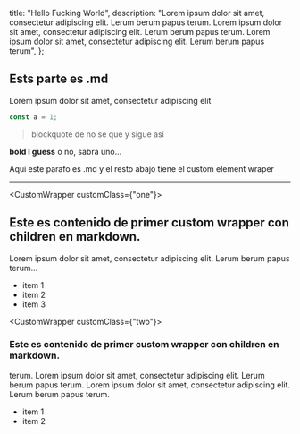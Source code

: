   title: "Hello Fucking World",
  description:
    "Lorem ipsum dolor sit amet, consectetur adipiscing elit. Lerum berum papus terum. Lorem ipsum dolor sit amet, consectetur adipiscing elit. Lerum berum papus terum. Lorem ipsum dolor sit amet, consectetur adipiscing elit. Lerum berum papus terum",
};

## Ests parte es .md

Lorem ipsum dolor sit amet, consectetur adipiscing elit

```jsx
const a = 1;
```

> blockquote de no se que
> y sigue asi

**bold I guess** o no, sabra uno...

Aqui este parafo es .md y el resto abajo tiene el custom element wraper

<hr />

<CustomWrapper customClass={"one"}>
## Este es contenido de primer custom wrapper con children en markdown.

Lorem ipsum dolor sit amet, consectetur adipiscing elit. Lerum berum papus terum...

- item 1
- item 2
- item 3

</CustomWrapper>

<CustomWrapper customClass={"two"}>
  ### Este es contenido de primer custom wrapper con children en markdown.
  terum. Lorem ipsum dolor sit amet, consectetur adipiscing elit. Lerum berum
  papus terum. Lorem ipsum dolor sit amet, consectetur adipiscing elit. Lerum
  berum papus terum.

- item 1
- item 2

</CustomWrapper>

